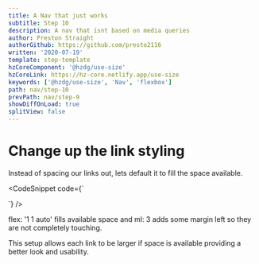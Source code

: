 ```yaml
---
title: A Nav that just works
subtitle: Step 10
description: A nav that isnt based on media queries
author: Preston Straight
authorGithub: https://github.com/presto2116
written: '2020-07-19'
template: step-template
hzCoreComponent: '@hzdg/use-size'
hzCoreLink: https://hz-core.netlify.app/use-size
keywords: ['@hzdg/use-size', 'Nav', 'flexbox']
path: nav/step-10
prevPath: nav/step-9
showDiffOnLoad: true
splitView: false
---
```



<RenderCode Code={Step10Code} />

# Change up the link styling

Instead of spacing our links out, lets default it to fill the space available.

<CodeSnippet
  code={`
<Link
  sx={{
    flex: '1 1 auto',
    ml: 3,
  }}
/>`}
/>

flex: '1 1 auto' fills available space and ml: 3 adds some
margin left so they are not completely touching.

This setup allows each link to be larger if space is available
providing a better look and usability.
